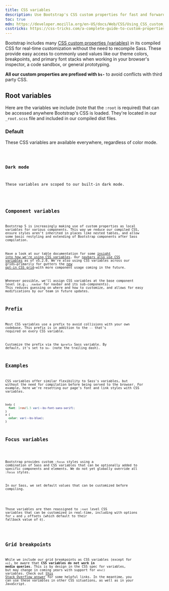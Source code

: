 ```yaml
---
title: CSS variables
description: Use Bootstrap's CSS custom properties for fast and forward-looking design and development.
toc: true
mdn: https://developer.mozilla.org/en-US/docs/Web/CSS/Using_CSS_custom_properties
csstricks: https://css-tricks.com/a-complete-guide-to-custom-properties/
---
```


Bootstrap includes many [CSS custom properties (variables)](https://developer.mozilla.org/en-US/docs/Web/CSS/Using_CSS_custom_properties) in its compiled CSS for real-time customization without the need to recompile Sass. These provide easy access to commonly used values like our theme colors, breakpoints, and primary font stacks when working in your browser's inspector, a code sandbox, or general prototyping.

**All our custom properties are prefixed with `bs-`** to avoid conflicts with third party CSS.

## Root variables

Here are the variables we include (note that the `:root` is required) that can be accessed anywhere Bootstrap's CSS is loaded. They're located in our `_root.scss` file and included in our compiled dist files.

### Default

These CSS variables are available everywhere, regardless of color mode.

<Code lang="css" filePath="dist/css/bootstrap.css" fileMatch=":(root,\n\[data-bs-theme=light\] {[^}]*})" />

### Dark mode

These variables are scoped to our built-in dark mode.

<Code lang="css" filePath="dist/css/bootstrap.css" fileMatch="(\[data-bs-theme=dark\] {[^}]*})" />

## Component variables

Bootstrap 5 is increasingly making use of custom properties as local variables for various components. This way we reduce our compiled CSS, ensure styles aren't inherited in places like nested tables, and allow some basic restyling and extending of Bootstrap components after Sass compilation.

Have a look at our table documentation for some [insight into how we're using CSS variables]([[docsref:/content/tables#how-do-the-variants-and-accented-tables-work]]). Our [navbars also use CSS variables]([[docsref:/components/navbar#css]]) as of v5.2.0. We're also using CSS variables across our grids—primarily for gutters the [new opt-in CSS grid]([[docsref:/layout/grid]])—with more component usage coming in the future.

Whenever possible, we'll assign CSS variables at the base component level (e.g., `.navbar` for navbar and its sub-components). This reduces guessing on where and how to customize, and allows for easy modifications by our team in future updates.

## Prefix

Most CSS variables use a prefix to avoid collisions with your own codebase. This prefix is in addition to the `--` that's required on every CSS variable.

Customize the prefix via the `$prefix` Sass variable. By default, it's set to `bs-` (note the trailing dash).

## Examples

CSS variables offer similar flexibility to Sass's variables, but without the need for compilation before being served to the browser. For example, here we're resetting our page's font and link styles with CSS variables.

```css
body {
  font: 1rem/1.5 var(--bs-font-sans-serif);
}
a {
  color: var(--bs-blue);
}
```

## Focus variables

<AddedIn version="5.3.0"/>

Bootstrap provides custom `:focus` styles using a combination of Sass and CSS variables that can be optionally added to specific components and elements. We do not yet globally override all `:focus` styles.

In our Sass, we set default values that can be customized before compiling.

<ScssDocs name="focus-ring-variables" file="scss/_variables.scss" />

Those variables are then reassigned to `:root` level CSS variables that can be customized in real-time, including with options for `x` and `y` offsets (which default to their fallback value of `0`).

<ScssDocs name="root-focus-variables" file="scss/_root.scss" />

## Grid breakpoints

While we include our grid breakpoints as CSS variables (except for `xs`), be aware that **CSS variables do not work in media queries**. This is by design in the CSS spec for variables, but may change in coming years with support for `env()` variables. Check out [this Stack Overflow answer](https://stackoverflow.com/a/47212942) for some helpful links. In the meantime, you can use these variables in other CSS situations, as well as in your JavaScript.
